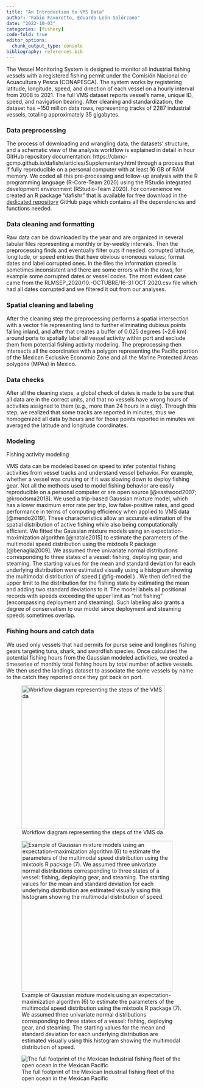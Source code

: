 ```yaml
---
title: "An Introduction to VMS Data"
author: "Fabio Favoretto, Eduardo León Solórzano"
date: "2022-10-03"
categories: [fishery]
code-fold: true
editor_options: 
  chunk_output_type: console
bibliography: references.bib
---
```


The Vessel Monitoring System is designed to monitor all industrial fishing vessels with a registered fishing permit under the Comisión Nacional de Acuacultura y Pesca (CONAPESCA). The system works by registering latitude, longitude, speed, and direction of each vessel on a hourly interval from 2008 to 2021. The full VMS dataset reports vessel's name, unique ID, speed, and navigation bearing. After cleaning and standardization, the dataset has \~150 million data rows, representing tracks of 2287 industrial vessels, totaling approximately 35 gigabytes.

### Data preprocessing

The process of downloading and wrangling data, the datasets' structure, and a schematic view of the analysis workflow is explained in detail in hour GitHub repository documentation: https://cbmc-gcmp.github.io/dafishr/articles/Supplementary.html through a process that if fully reproducible on a personal computer with at least 16 GB of RAM memory. We coded all this pre-processing and follow-up analysis with the R programming language (R-Core-Team 2020) using the RStudio integrated development environment (RStudio-Team 2020). For convenience we created an R package "dafishr" that is available for free download in the [dedicated repository](https://cbmc-gcmp.github.io/dafishr/) GitHub page which contains all the dependencies and functions needed.

### Data cleaning and formatting

Raw data can be downloaded by the year and are organized in several tabular files representing a monthly or by-weekly intervals. Then the preprocessing finds and eventually filter outs if needed: corrupted latitude, longitude, or speed entries that have obvious erroneous values; format dates and label corrupted ones. In the files the information stored is sometimes inconsistent and there are some errors within the rows, for example some corrupted dates or vessel codes. The most evident case came from the RLMSEP_2020/10.-OCTUBRE/16-31 OCT 2020.csv file which had all dates corrupted and we filtered it out from our analyses.

### Spatial cleaning and labeling

After the cleaning step the preprocessing performs a spatial intersection with a vector file representing land to further eliminating dubious points falling inland, and after that creates a buffer of 0.025 degrees (\~2.6 km) around ports to spatially label all vessel activity within port and exclude them from potential fishing activity modeling. The preprocessing then intersects all the coordinates with a polygon representing the Pacific portion of the Mexican Exclusive Economic Zone and all the Marine Protected Areas polygons (MPAs) in Mexico.

### Data checks

After all the cleaning steps, a global check of dates is made to be sure that all data are in the correct units, and that no vessels have wrong hours of activities assigned to them (e.g., more than 24 hours in a day). Through this step, we realized that some tracks are reported in minutes, thus we homogenized all data by hours and for those points reported in minutes we averaged the latitude and longitude coordinates.

### Modeling

Fishing activity modeling

VMS data can be modeled based on speed to infer potential fishing activities from vessel tracks and understand vessel behavior. For example, whether a vessel was cruising or if it was slowing down to deploy fishing gear. Not all the methods used to model fishing behavior are easily reproducible on a personal computer or are open source [@eastwood2007; @kroodsma2018]. We used a trip-based Gaussian mixture model, which has a lower maximum error rate per trip, low false-positive rates, and good performance in terms of computing efficiency when applied to VMS data [@mendo2019]. These characteristics allow an accurate estimation of the spatial distribution of active fishing while also being computationally efficient. We fitted the Gaussian mixture models using an expectation-maximization algorithm [@natale2015] to estimate the parameters of the multimodal speed distribution using the mixtools R package [@benaglia2009]. We assumed three univariate normal distributions corresponding to three states of a vessel: fishing, deploying gear, and steaming. The starting values for the mean and standard deviation for each underlying distribution were estimated visually using a histogram showing the multimodal distribution of speed ( @fig-model ) . We then defined the upper limit to the distribution for the fishing state by estimating the mean and adding two standard deviations to it. The model labels all positional records with speeds exceeding the upper limit as "not fishing" (encompassing deployment and steaming). Such labeling also grants a degree of conservatism to our model since deployment and steaming speeds sometimes overlap.

### Fishing hours and catch data

We used only vessels that had permits for purse seine and longlines fishing gears targeting tuna, shark, and swordfish species. Once calculated the potential fishing hours from the Gaussian modeled activities, we created a timeseries of monthly total fishing hours by total number of active vessels. We then used the landings dataset to associate the same vessels by name to the catch they reported once they got back on port.

![Workflow diagram representing the steps of the VMS da](images/paste-F4A09297.png){fig-align="center" width="376"}

![Example of Gaussian mixture models using an expectation-maximization algorithm (6) to estimate the parameters of the multimodal speed distribution using the mixtools R package (7). We assumed three univariate normal distributions corresponding to three states of a vessel: fishing, deploying gear, and steaming. The starting values for the mean and standard deviation for each underlying distribution are estimated visually using this histogram showing the multimodal distribution of speed.](images/paste-43D202DF.png){#fig-model fig-align="center" width="396"}

![The full footprint of the Mexican Industrial fishing fleet of the open ocean in the Mexican Pacific](images/before.png){fig-align="center"}
